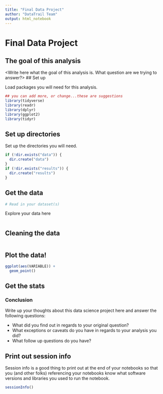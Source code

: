 ```yaml
---
title: "Final Data Project"
author: "DataTrail Team"
output: html_notebook
---
```


# Final Data Project

## The goal of this analysis

<Write here what the goal of this analysis is. What question are we trying to answer?> 
## Set up 

Load packages you will need for this analysis. 

```r
## you can add more, or change...these are suggestions
library(tidyverse)
library(readr)
library(dplyr)
library(ggplot2)
library(tidyr)
```

## Set up directories

Set up the directories you will need. 

```r
if (!dir.exists("data")) {
  dir.create("data")
}
if (!dir.exists("results")) {
  dir.create("results")
}
```


## Get the data 

<Write here a bit about this dataset and put a link to where it is from> 

```r
# Read in your dataset(s)
```

Explore your data here

```r

```

## Cleaning the data


```r

```

## Plot the data! 

```r
ggplot(aes(VARIABLE)) + 
  geom_point() 
```

## Get the stats 


### Conclusion 

Write up your thoughts about this data science project here and answer the following questions: 

- What did you find out in regards to your original question? 
- What exceptions or caveats do you have in regards to your analysis you did? 
- What follow up questions do you have? 

## Print out session info

Session info is a good thing to print out at the end of your notebooks so that you (and other folks) referencing your notebooks know what software versions and libraries you used to run the notebook.

```r
sessionInfo()
```